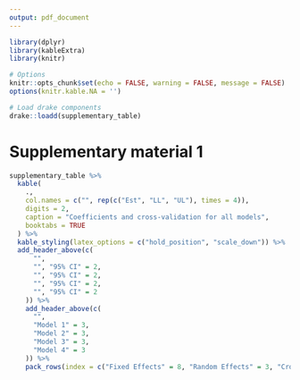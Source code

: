 ```yaml
---
output: pdf_document
---
```

```r
library(dplyr)
library(kableExtra)
library(knitr)

# Options
knitr::opts_chunk$set(echo = FALSE, warning = FALSE, message = FALSE)
options(knitr.kable.NA = '')

# Load drake components
drake::loadd(supplementary_table)
```

# Supplementary material 1 {-}

```r

supplementary_table %>% 
  kable(
    .,
    col.names = c("", rep(c("Est", "LL", "UL"), times = 4)),
    digits = 2,
    caption = "Coefficients and cross-validation for all models",
    booktabs = TRUE
  ) %>% 
  kable_styling(latex_options = c("hold_position", "scale_down")) %>% 
  add_header_above(c(
      "",
      "", "95% CI" = 2,
      "", "95% CI" = 2,
      "", "95% CI" = 2,
      "", "95% CI" = 2
    )) %>% 
    add_header_above(c(
      "", 
      "Model 1" = 3, 
      "Model 2" = 3, 
      "Model 3" = 3, 
      "Model 4" = 3
    )) %>% 
    pack_rows(index = c("Fixed Effects" = 8, "Random Effects" = 3, "Cross-Validation"))
```
